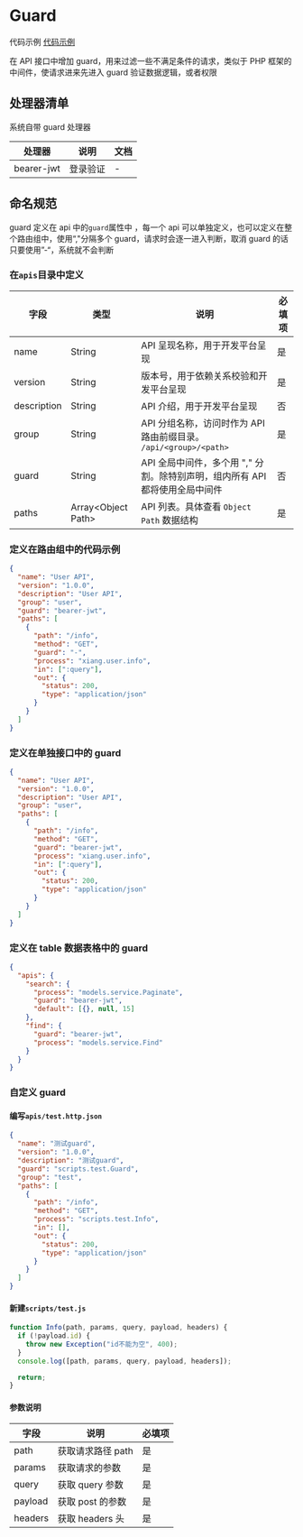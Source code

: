 # Guard

代码示例 [代码示例](https://github.com/YaoApp/demo-crm/blob/master/apis/user.http.json)

在 API 接口中增加 guard，用来过滤一些不满足条件的请求，类似于 PHP 框架的中间件，使请求进来先进入 guard 验证数据逻辑，或者权限

## 处理器清单

系统自带 guard 处理器

| 处理器     | 说明     | 文档 |
| ---------- | -------- | ---- |
| bearer-jwt | 登录验证 | -    |

## 命名规范

guard 定义在 api 中的`guard`属性中 ，每一个 api 可以单独定义，也可以定义在整个路由组中，使用“,"分隔多个 guard，请求时会逐一进入判断，取消 guard 的话只要使用”-“，系统就不会判断

### 在`apis`目录中定义

| 字段        | 类型                 | 说明                                                                         | 必填项 |
| ----------- | -------------------- | ---------------------------------------------------------------------------- | ------ |
| name        | String               | API 呈现名称，用于开发平台呈现                                               | 是     |
| version     | String               | 版本号，用于依赖关系校验和开发平台呈现                                       | 是     |
| description | String               | API 介绍，用于开发平台呈现                                                   | 否     |
| group       | String               | API 分组名称，访问时作为 API 路由前缀目录。 `/api/<group>/<path>`            | 是     |
| guard       | String               | API 全局中间件，多个用 "," 分割。除特别声明，组内所有 API 都将使用全局中间件 | 否     |
| paths       | Array\<Object Path\> | API 列表。具体查看 `Object Path` 数据结构                                    | 是     |

### 定义在路由组中的代码示例

```json
{
  "name": "User API",
  "version": "1.0.0",
  "description": "User API",
  "group": "user",
  "guard": "bearer-jwt",
  "paths": [
    {
      "path": "/info",
      "method": "GET",
      "guard": "-",
      "process": "xiang.user.info",
      "in": [":query"],
      "out": {
        "status": 200,
        "type": "application/json"
      }
    }
  ]
}
```

### 定义在单独接口中的 guard

```json
{
  "name": "User API",
  "version": "1.0.0",
  "description": "User API",
  "group": "user",
  "paths": [
    {
      "path": "/info",
      "method": "GET",
      "guard": "bearer-jwt",
      "process": "xiang.user.info",
      "in": [":query"],
      "out": {
        "status": 200,
        "type": "application/json"
      }
    }
  ]
}
```

### 定义在 table 数据表格中的 guard

```json
{
  "apis": {
    "search": {
      "process": "models.service.Paginate",
      "guard": "bearer-jwt",
      "default": [{}, null, 15]
    },
    "find": {
      "guard": "bearer-jwt",
      "process": "models.service.Find"
    }
  }
}
```

### 自定义 guard

#### 编写`apis/test.http.json`

```json
{
  "name": "测试guard",
  "version": "1.0.0",
  "description": "测试guard",
  "guard": "scripts.test.Guard",
  "group": "test",
  "paths": [
    {
      "path": "/info",
      "method": "GET",
      "process": "scripts.test.Info",
      "in": [],
      "out": {
        "status": 200,
        "type": "application/json"
      }
    }
  ]
}
```

#### 新建`scripts/test.js`

```javascript
function Info(path, params, query, payload, headers) {
  if (!payload.id) {
    throw new Exception("id不能为空", 400);
  }
  console.log([path, params, query, payload, headers]);

  return;
}
```

#### 参数说明

| 字段    | 说明              | 必填项 |
| ------- | ----------------- | ------ |
| path    | 获取请求路径 path | 是     |
| params  | 获取请求的参数    | 是     |
| query   | 获取 query 参数   | 是     |
| payload | 获取 post 的参数  | 是     |
| headers | 获取 headers 头   | 是     |

<Div style={{ display: "flex", justifyContent: "space-between" }}>
  <Link type="prev" title="API" link="手册/Widgets/API"></Link>
  <Link type="next" title="Table" link="手册/Widgets/Flows"></Link>
</Div>
